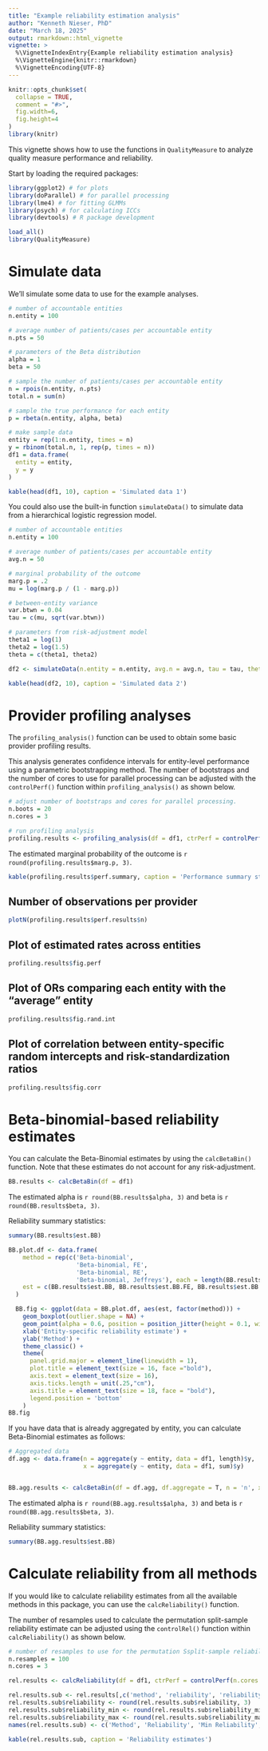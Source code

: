 ```yaml
---
title: "Example reliability estimation analysis"
author: "Kenneth Nieser, PhD"
date: "March 18, 2025"
output: rmarkdown::html_vignette
vignette: >
  %\VignetteIndexEntry{Example reliability estimation analysis}
  %\VignetteEngine{knitr::rmarkdown}
  %\VignetteEncoding{UTF-8}
---
```


```r
knitr::opts_chunk$set(
  collapse = TRUE,
  comment = "#>",
  fig.width=6, 
  fig.height=4
)
library(knitr)

```

This vignette shows how to use the functions in `QualityMeasure` to analyze quality measure performance and reliability.

Start by loading the required packages:

```r
library(ggplot2) # for plots
library(doParallel) # for parallel processing
library(lme4) # for fitting GLMMs
library(psych) # for calculating ICCs
library(devtools) # R package development

load_all()
library(QualityMeasure)
```

# Simulate data

We'll simulate some data to use for the example analyses.

```r
# number of accountable entities
n.entity = 100  

# average number of patients/cases per accountable entity
n.pts = 50

# parameters of the Beta distribution
alpha = 1
beta = 50

# sample the number of patients/cases per accountable entity
n = rpois(n.entity, n.pts) 
total.n = sum(n)

# sample the true performance for each entity
p = rbeta(n.entity, alpha, beta) 

# make sample data
entity = rep(1:n.entity, times = n)
y = rbinom(total.n, 1, rep(p, times = n))
df1 = data.frame(
  entity = entity,
  y = y
)
```

```r
kable(head(df1, 10), caption = 'Simulated data 1')
```

You could also use the built-in function `simulateData()` to simulate data from a hierarchical logistic regression model.

```r
# number of accountable entities
n.entity = 100  

# average number of patients/cases per accountable entity
avg.n = 50

# marginal probability of the outcome
marg.p = .2 
mu = log(marg.p / (1 - marg.p))

# between-entity variance
var.btwn = 0.04 
tau = c(mu, sqrt(var.btwn))

# parameters from risk-adjustment model
theta1 = log(1)   
theta2 = log(1.5)
theta = c(theta1, theta2)

df2 <- simulateData(n.entity = n.entity, avg.n = avg.n, tau = tau, theta = theta)

```

```r
kable(head(df2, 10), caption = 'Simulated data 2')
```

# Provider profiling analyses

The `profiling_analysis()` function can be used to obtain some basic provider profiling results.

This analysis generates confidence intervals for entity-level performance using a parametric bootstrapping method. The number of bootstraps and the number of cores to use for parallel processing can be adjusted with the `controlPerf()` function within `profiling_analysis()` as shown below.

```r
# adjust number of bootstraps and cores for parallel processing.
n.boots = 20
n.cores = 3

# run profiling analysis
profiling.results <- profiling_analysis(df = df1, ctrPerf = controlPerf(n.boots = n.boots, n.cores = n.cores))
```

The estimated marginal probability of the outcome is `r round(profiling.results$marg.p, 3)`.

```r
kable(profiling.results$perf.summary, caption = 'Performance summary statistics across entities')
```

## Number of observations per provider

```r
plotN(profiling.results$perf.results$n)
```

## Plot of estimated rates across entities

```r
profiling.results$fig.perf
```

## Plot of ORs comparing each entity with the "average" entity

```r
profiling.results$fig.rand.int
```

## Plot of correlation between entity-specific random intercepts and risk-standardization ratios

```r
profiling.results$fig.corr
```

# Beta-binomial-based reliability estimates

You can calculate the Beta-Binomial estimates by using the `calcBetaBin()` function. Note that these estimates do not account for any risk-adjustment.

```r
BB.results <- calcBetaBin(df = df1)
```

The estimated alpha is `r round(BB.results$alpha, 3)` and beta is `r round(BB.results$beta, 3)`.

Reliability summary statistics:
```r
summary(BB.results$est.BB)
```

```r
BB.plot.df <- data.frame(
    method = rep(c('Beta-binomial',
                   'Beta-binomial, FE',
                   'Beta-binomial, RE',
                   'Beta-binomial, Jeffreys'), each = length(BB.results$est.BB)),
    est = c(BB.results$est.BB, BB.results$est.BB.FE, BB.results$est.BB.RE, BB.results$est.BB.J)
  )

  BB.fig <- ggplot(data = BB.plot.df, aes(est, factor(method))) +
    geom_boxplot(outlier.shape = NA) +
    geom_point(alpha = 0.6, position = position_jitter(height = 0.1, width = 0)) +
    xlab('Entity-specific reliability estimate') +
    ylab('Method') +
    theme_classic() +
    theme(
      panel.grid.major = element_line(linewidth = 1),
      plot.title = element_text(size = 16, face ="bold"),
      axis.text = element_text(size = 16),
      axis.ticks.length = unit(.25,"cm"),
      axis.title = element_text(size = 18, face = "bold"),
      legend.position = 'bottom'
    )
BB.fig
```

If you have data that is already aggregated by entity, you can calculate Beta-Binomial estimates as follows:

```r
# Aggregated data
df.agg <- data.frame(n = aggregate(y ~ entity, data = df1, length)$y,
                     x = aggregate(y ~ entity, data = df1, sum)$y)


BB.agg.results <- calcBetaBin(df = df.agg, df.aggregate = T, n = 'n', x = 'x')
```

The estimated alpha is `r round(BB.agg.results$alpha, 3)` and beta is `r round(BB.agg.results$beta, 3)`.

Reliability summary statistics:
```r
summary(BB.agg.results$est.BB)
```

# Calculate reliability from all methods

If you would like to calculate reliability estimates from all the available methods in this package, you can use the `calcReliability()` function.

The number of resamples used to calculate the permutation split-sample reliability estimate can be adjusted using the `controlRel()` function within `calcReliability()` as shown below.

```r
# number of resamples to use for the permutation Ssplit-sample reliability estimate
n.resamples = 100
n.cores = 3

rel.results <- calcReliability(df = df1, ctrPerf = controlPerf(n.cores = n.cores), ctrRel = controlRel(n.resamples = n.resamples))
```

```r
rel.results.sub <- rel.results[,c('method', 'reliability', 'reliability_min', 'reliability_max')]
rel.results.sub$reliability <- round(rel.results.sub$reliability, 3)
rel.results.sub$reliability_min <- round(rel.results.sub$reliability_min, 3)
rel.results.sub$reliability_max <- round(rel.results.sub$reliability_max, 3)
names(rel.results.sub) <- c('Method', 'Reliability', 'Min Reliability', 'Max Reliability')

kable(rel.results.sub, caption = 'Reliability estimates')
```
